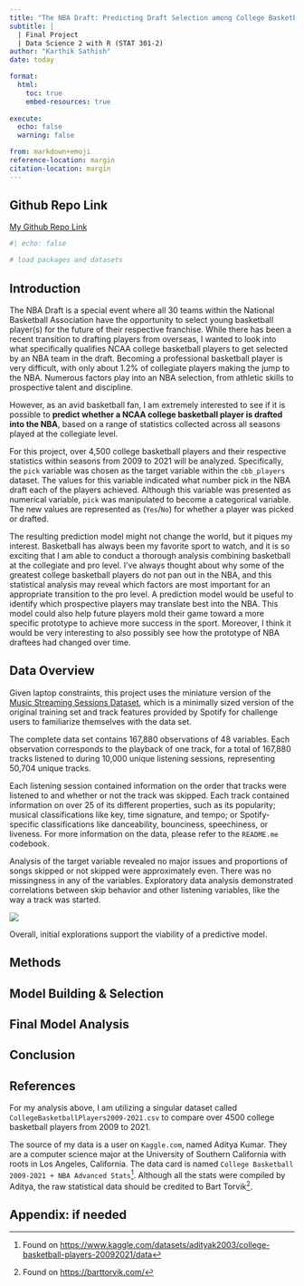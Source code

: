 ```yaml
---
title: "The NBA Draft: Predicting Draft Selection among College Basketball Players"
subtitle: |
  | Final Project 
  | Data Science 2 with R (STAT 301-2)
author: "Karthik Sathish"
date: today

format:
  html:
    toc: true
    embed-resources: true
    
execute:
  echo: false
  warning: false

from: markdown+emoji 
reference-location: margin
citation-location: margin
---
```




::: {.callout-tip icon=false}

## Github Repo Link

[My Github Repo Link](https://github.com/stat301-2-2024-winter/final-project-2-kvsathish.git)

:::

```r
#| echo: false

# load packages and datasets

```


## Introduction

The NBA Draft is a special event where all 30 teams within the National Basketball Association have the opportunity to select young basketball player(s) for the future of their respective franchise. While there has been a recent transition to drafting players from overseas, I wanted to look into what specifically qualifies NCAA college basketball players to get selected by an NBA team in the draft. Becoming a professional basketball player is very difficult, with only about 1.2% of collegiate players making the jump to the NBA. Numerous factors play into an NBA selection, from athletic skills to prospective talent and discipline. 

However, as an avid basketball fan, I am extremely interested to see if it is possible to **predict whether a NCAA college basketball player is drafted into the NBA**, based on a range of statistics collected across all seasons played at the collegiate level.


For this project, over 4,500 college basketball players and their respective statistics within seasons from 2009 to 2021 will be analyzed. Specifically, the `pick` variable was chosen as the target variable within the `cbb_players` dataset. The values for this variable indicated what number pick in the NBA draft each of the players achieved. Although this variable was presented as numerical variable, `pick` was manipulated to become a categorical variable. The new values are represented as (`Yes`/`No`) for whether a player was picked or drafted. 


The resulting prediction model might not change the world, but it piques my interest. Basketball has always been my favorite sport to watch, and it is so exciting that I am able to conduct a thorough analysis combining basketball at the collegiate and pro level. I've always thought about why some of the greatest college basketball players do not pan out in the NBA, and this statistical analysis may reveal which factors are most important for an appropriate transition to the pro level. A prediction model would be useful to identify which prospective players may translate best into the NBA. This model could also help future players mold their game toward a more specific prototype to achieve more success in the sport. Moreover, I think it would be very interesting to also possibly see how the prototype of NBA draftees had changed over time.




## Data Overview



Given laptop constraints, this project uses the miniature version of the [Music Streaming Sessions Dataset](https://www.aicrowd.com/challenges/spotify-sequential-skip-prediction-challenge), which is a minimally sized version of the original training set and track features provided by Spotify for challenge users to familiarize themselves with the data set.

The complete data set contains 167,880 observations of 48 variables. Each observation corresponds to the playback of one track, for a total of 167,880 tracks listened to during 10,000 unique listening sessions, representing 50,704 unique tracks.

Each listening session contained information on the order that tracks were listened to and whether or not the track was skipped. Each track contained information on over 25 of its different properties, such as its popularity; musical classifications like key, time signature, and tempo; or Spotify-specific classifications like danceability, bounciness, speechiness, or liveness. For more information on the data, please refer to the `README.me` codebook.

Analysis of the target variable revealed no major issues and proportions of songs skipped or not skipped were approximately even. There was no missingness in any of the variables. Exploratory data analysis demonstrated correlations between skip behavior and other listening variables, like the way a track was started.

![](images/stacked_start.png)

Overall, initial explorations support the viability of a predictive model.


## Methods


## Model Building & Selection


## Final Model Analysis


## Conclusion


## References

For my analysis above, I am utilizing a singular dataset called `CollegeBasketballPlayers2009-2021.csv` to compare over 4500 college basketball players from 2009 to 2021.

The source of my data is a user on `Kaggle.com`, named Aditya Kumar. They are a computer science major at the University of Southern California with roots in Los Angeles, California. The data card is named `College Basketball 2009-2021 + NBA Advanced Stats`^[Found on [https://www.kaggle.com/datasets/adityak2003/college-basketball-players-20092021/data](https://www.kaggle.com/datasets/adityak2003/college-basketball-players-20092021/data)]. Although all the stats were compiled by Aditya, the raw statistical data should be credited to Bart Torvik^[Found on [https://barttorvik.com/](https://barttorvik.com/)].



## Appendix: if needed
